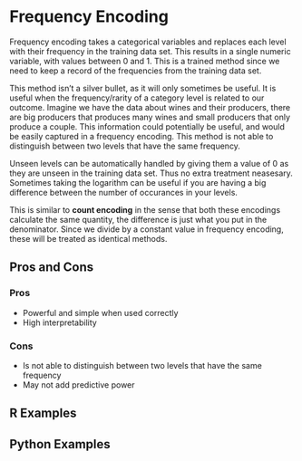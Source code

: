 # Frequency Encoding {#sec-frequency-encoding}

Frequency encoding takes a categorical variables and replaces each level with their frequency in the training data set. This results in a single numeric variable, with values between 0 and 1. This is a trained method since we need to keep a record of the frequencies from the training data set.

This method isn't a silver bullet, as it will only sometimes be useful. It is useful when the frequency/rarity of a category level is related to our outcome. Imagine we have the data about wines and their producers, there are big producers that produces many wines and small producers that only produce a couple. This information could potentially be useful, and would be easily captured in a frequency encoding. This method is not able to distinguish between two levels that have the same frequency.

Unseen levels can be automatically handled by giving them a value of 0 as they are unseen in the training data set. Thus no extra treatment neasesary. Sometimes taking the logarithm can be useful if you are having a big difference between the number of occurances in your levels.

::: callout-note
This is similar to **count encoding** in the sense that both these encodings calculate the same quantity, the difference is just what you put in the denominator. Since we divide by a constant value in frequency encoding, these will be treated as identical methods.
:::

## Pros and Cons

### Pros

- Powerful and simple when used correctly
- High interpretability

### Cons

- Is not able to distinguish between two levels that have the same frequency
- May not add predictive power

## R Examples

## Python Examples
